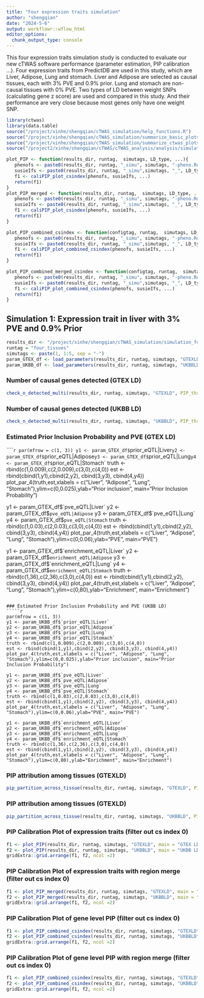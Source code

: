 ```yaml
---
title: "Four expression traits simulation"
author: "shengqian"
date: "2024-5-6"
output: workflowr::wflow_html
editor_options:
  chunk_output_type: console
---
```


This four expression traits simulation study is conducted to evaluate our new cTWAS software performance (parameter estimation, PIP calibration ...). Four expression traits from PredictDB are used in this study, which are Liver, Adipose, Lung and stomach. Liver and Adipose are selected as causal tissues, each with 3% PVE and 0.9% prior. Lung and stomach are non-causal tissues with 0% PVE. Two types of LD between weight SNPs (calculating gene z score) are used and compared in this study. And their performance are very close because most genes only have one weight SNP.  

```r
library(ctwas)
library(data.table)
source("/project/xinhe/shengqian/cTWAS_simulation/help_functions.R")
source("/project/xinhe/shengqian/cTWAS_simulation/summarize_basic_plots.R")
source("/project/xinhe/shengqian/cTWAS_simulation/summarize_ctwas_plots.R")
source("/project2/xinhe/shengqian/cTWAS/cTWAS_analysis/analysis/simulation_help_functions.R")

plot_PIP <- function(results_dir, runtag,  simutags, LD_type, ...){
   phenofs <- paste0(results_dir, runtag, "_simu", simutags, "-pheno.Rd")
   susieIfs <- paste0(results_dir, runtag, "_simu",simutags, "_", LD_type, ".finemap_regions.res.RDS")
   f1 <- caliPIP_plot_csindex(phenofs, susieIfs, ...) 
   return(f1)
}
plot_PIP_merged <- function(results_dir, runtag,  simutags, LD_type, ...){
   phenofs <- paste0(results_dir, runtag, "_simu", simutags, "-pheno.Rd")
   susieIfs <- paste0(results_dir, runtag, "_simu",simutags, "_", LD_type,".finemap_merged_regions.res.RDS")
   f1 <- caliPIP_plot_csindex(phenofs, susieIfs, ...) 
   return(f1)
}

plot_PIP_combined_csindex <- function(configtag, runtag,  simutags, LD_type, ...){
   phenofs <- paste0(results_dir, runtag, "_simu", simutags, "-pheno.Rd")
   susieIfs <- paste0(results_dir, runtag, "_simu",simutags, "_", LD_type, ".finemap_regions.res.RDS")
   f1 <- caliPIP_plot_combined_csindex(phenofs, susieIfs, ...) 
   return(f1)
}

plot_PIP_combined_merged_csindex <- function(configtag, runtag,  simutags, LD_type, ...){
   phenofs <- paste0(results_dir, runtag, "_simu", simutags, "-pheno.Rd")
   susieIfs <- paste0(results_dir, runtag, "_simu",simutags, "_", LD_type, ".finemap_merged_regions.res.RDS")
   f1 <- caliPIP_plot_combined_csindex(phenofs, susieIfs, ...) 
   return(f1)
}
```


## Simulation 1: Expression trait in liver with 3% PVE and 0.9% Prior

```r
results_dir <- "/project/xinhe/shengqian/cTWAS_simulation/simulation_four_tissues_expression/"
runtag = "four_tissues"
simutags <- paste(1, 1:5, sep = "-")
param_GTEX_df <- load_parameters(results_dir, runtag, simutags, "GTEXLD")
param_UKBB_df <- load_parameters(results_dir, runtag, simutags, "UKBBLD")
```

### Number of causal genes detected (GTEX LD)
```r
check_n_detected_multi(results_dir, runtag, simutags, "GTEXLD", PIP_threshold = 0.8)
```

### Number of causal genes detected (UKBB LD)
```r
check_n_detected_multi(results_dir, runtag, simutags, "UKBBLD", PIP_threshold = 0.8)
```

### Estimated Prior Inclusion Probability and PVE (GTEX LD)
`````r
par(mfrow = c(1, 3))
y1 <- param_GTEX_df$`prior_eQTL|Liver`
y2 <- param_GTEX_df$`prior_eQTL|Adipose`
y3 <- param_GTEX_df$`prior_eQTL|Lung`
y4 <- param_GTEX_df$`prior_eQTL|Stomach`
truth <- rbind(c(1,0.009),c(2,0.009),c(3,0),c(4,0))
est <- rbind(cbind(1,y1),cbind(2,y2), cbind(3,y3), cbind(4,y4))
plot_par_4(truth,est,xlabels = c("Liver", "Adipose", "Lung", "Stomach"),ylim=c(0,0.025),ylab="Prior inclusion", main="Prior Inclusion Probability")

y1 <- param_GTEX_df$`pve_eQTL|Liver`
y2 <- param_GTEX_df$`pve_eQTL|Adipose`
y3 <- param_GTEX_df$`pve_eQTL|Lung`
y4 <- param_GTEX_df$`pve_eQTL|Stomach`
truth <- rbind(c(1,0.03),c(2,0.03),c(3,0),c(4,0))
est <- rbind(cbind(1,y1),cbind(2,y2), cbind(3,y3), cbind(4,y4))
plot_par_4(truth,est,xlabels = c("Liver", "Adipose", "Lung", "Stomach"),ylim=c(0,0.06),ylab="PVE", main="PVE")

y1 <- param_GTEX_df$`enrichment_eQTL|Liver`
y2 <- param_GTEX_df$`enrichment_eQTL|Adipose`
y3 <- param_GTEX_df$`enrichment_eQTL|Lung`
y4 <- param_GTEX_df$`enrichment_eQTL|Stomach`
truth <- rbind(c(1,36),c(2,36),c(3,0),c(4,0))
est <- rbind(cbind(1,y1),cbind(2,y2), cbind(3,y3), cbind(4,y4))
plot_par_4(truth,est,xlabels = c("Liver", "Adipose", "Lung", "Stomach"),ylim=c(0,80),ylab="Enrichment", main="Enrichment")
```

### Estimated Prior Inclusion Probability and PVE (UKBB LD)
`````r
par(mfrow = c(1, 3))
y1 <- param_UKBB_df$`prior_eQTL|Liver`
y2 <- param_UKBB_df$`prior_eQTL|Adipose`
y3 <- param_UKBB_df$`prior_eQTL|Lung`
y4 <- param_UKBB_df$`prior_eQTL|Stomach`
truth <- rbind(c(1,0.009),c(2,0.009),c(3,0),c(4,0))
est <- rbind(cbind(1,y1),cbind(2,y2), cbind(3,y3), cbind(4,y4))
plot_par_4(truth,est,xlabels = c("Liver", "Adipose", "Lung", "Stomach"),ylim=c(0,0.025),ylab="Prior inclusion", main="Prior Inclusion Probability")

y1 <- param_UKBB_df$`pve_eQTL|Liver`
y2 <- param_UKBB_df$`pve_eQTL|Adipose`
y3 <- param_UKBB_df$`pve_eQTL|Lung`
y4 <- param_UKBB_df$`pve_eQTL|Stomach`
truth <- rbind(c(1,0.03),c(2,0.03),c(3,0),c(4,0))
est <- rbind(cbind(1,y1),cbind(2,y2), cbind(3,y3), cbind(4,y4))
plot_par_4(truth,est,xlabels = c("Liver", "Adipose", "Lung", "Stomach"),ylim=c(0,0.06),ylab="PVE", main="PVE")

y1 <- param_UKBB_df$`enrichment_eQTL|Liver`
y2 <- param_UKBB_df$`enrichment_eQTL|Adipose`
y3 <- param_UKBB_df$`enrichment_eQTL|Lung`
y4 <- param_UKBB_df$`enrichment_eQTL|Stomach`
truth <- rbind(c(1,36),c(2,36),c(3,0),c(4,0))
est <- rbind(cbind(1,y1),cbind(2,y2), cbind(3,y3), cbind(4,y4))
plot_par_4(truth,est,xlabels = c("Liver", "Adipose", "Lung", "Stomach"),ylim=c(0,80),ylab="Enrichment", main="Enrichment")
```

### PIP attribution among tissues (GTEXLD)
```r
pip_partition_across_tissue(results_dir, runtag, simutags, "GTEXLD", PIP_threshold = 0.8)
```

### PIP attribution among tissues (GTEXLD)
```r
pip_partition_across_tissue(results_dir, runtag, simutags, "UKBBLD", PIP_threshold = 0.8)
```

### PIP Calibration Plot of expression traits (filter out cs index 0)
```r
f1 <- plot_PIP(results_dir, runtag, simutags, "GTEXLD", main = "GTEX LD")
f2 <- plot_PIP(results_dir, runtag, simutags, "UKBBLD", main = "UKBB LD")
gridExtra::grid.arrange(f1, f2, ncol =2)
```

### PIP Calibration Plot of expression traits with region merge (filter out cs index 0)
```r
f1 <- plot_PIP_merged(results_dir, runtag, simutags, "GTEXLD", main = "GTEX LD")
f2 <- plot_PIP_merged(results_dir, runtag, simutags, "UKBBLD", main = "UKBB LD")
gridExtra::grid.arrange(f1, f2, ncol =2)
```

### PIP Calibration Plot of gene level PIP (filter out cs index 0)
```r
f1 <- plot_PIP_combined_csindex(results_dir, runtag, simutags, "GTEXLD", main = "GTEX LD")
f2 <- plot_PIP_combined_csindex(results_dir, runtag, simutags, "UKBBLD", main = "UKBB LD")
gridExtra::grid.arrange(f1, f2, ncol =2)
```

### PIP Calibration Plot of gene level PIP with region merge (filter out cs index 0)
```r
f1 <- plot_PIP_combined_csindex(results_dir, runtag, simutags, "GTEXLD", main = "GTEX LD")
f2 <- plot_PIP_combined_csindex(results_dir, runtag, simutags, "UKBBLD", main = "UKBB LD")
gridExtra::grid.arrange(f1, f2, ncol =2)
```
